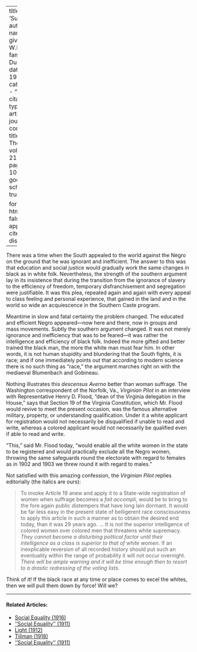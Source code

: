 
---
title: 'Suffrage'
author:
  - name:
      given: W.E.B.
      family: Du Bois
date: May 1920
categories: 
  - ""
citation: 
  type: article-journal
  container-title: The Crisis
  volume: 21
  issue: 1
  page: 9-10
google-scholar: true

format:
  html:
    toc: false
    appendix-cite-as: display
---


There was a time when the South appealed to the world against the Negro on the ground that he was ignorant and inefficient. The answer to this was that education and social justice would gradually work the same changes in black as in white folk. Nevertheless, the strength of the southern argument lay in its insistence that during the transition from the ignorance of slavery to the efficiency of freedom, temporary disfranchisement and segregation were justifiable. It was this plea, repeated again and again with every appeal to class feeling and personal experience, that gained in the land and in the world so wide an acquiescence in the Southern Caste program.

Meantime in slow and fatal certainty the problem changed. The educated and efficient Negro appeared---now here and there, now in groups and mass movements. Subtly the southern argument changed. It was not merely ignorance and inefficiency that was to be feared---it was rather the intelligence and efficiency of black folk. Indeed the more gifted and better trained the black man, the more the white man must fear him. In other words, it is not human stupidity and blundering that the South fights, it is race; and if one immediately points out that according to modern science there is no such thing as "race," the argument marches right on with the mediaeval Blumenbach and Gobineau.

Nothing illustrates this *descensus Averno* better than woman suffrage. The Washington correspondent of the Norfolk, Va., *Virginian Pilot* in an interview with Representative Henry D. Flood, "dean of the Virginia delegation in the House," says that Section 19 of the Virginia Constitution, which Mr. Flood would revive to meet the present occasion, was the famous alternative military, property, or understanding qualification. Under it a white applicant for registration would not necessarily be disqualified if unable to read and write, whereas a colored applicant would not necessarily be qualified even if able to read and write.

"This," said Mr. Flood today, "would enable all the white women in the state to be registered and would practically exclude all the Negro women, throwing the same safeguards round the electorate with regard to females as in 1902 and 1903 we threw round it with regard to males."

Not satisfied with this amazing confession, the *Virginian Pilot* replies editorially (the italics are ours):

> To invoke Article 19 anew and apply it to a State-wide registration of women when suffrage becomes a *fait accompli*, would be to bring to the fore again public distempers that have long lain dormant. It would be far less easy in the present state of belligerent race consciousness to apply this article in such a manner as to obtain the desired end today, than it was 29 years ago. … It is not the superior intelligence of colored women over colored men that threatens white supremacy. *They cannot become a disturbing political factor until their intelligence as a class is superior to that of white women.* If an inexplicable reversion of all recorded history should put such an eventuality within the range of probability it will not occur overnight. *There will be ample warning and it will be time enough then to resort to a drastic redressing of the voting lists.*

Think of it! If the black race at any time or place comes to excel the whites, then we will pull them down by force! Will we?

<!-- Similar articles start here -->
<div  class="clear-wrap"></div>
<hr>
#### Related Articles:

* [Social Equality (1916)](/Volumes/12/01/social_equality.html)
* [''Social Equality'' (1911)](/Volumes/03/01/social_equality.html)
* [Light (1912)](/Volumes/03/04/light.html)
* [Tillman (1918)](/Volumes/16/04/tillman.html)
* [''Social Equality'' (1911)](/Volumes/01/03/social_equality.html)

<!-- Similar articles end here -->